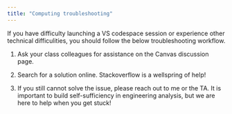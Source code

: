 ```yaml
---
title: "Computing troubleshooting"
---
```


If you have difficulty launching a VS codespace session or experience other technical difficulities, you should follow the below troubleshooting workflow.

1.  Ask your class colleagues for assistance on the Canvas discussion page.

2. Search for a solution online. Stackoverflow is a wellspring of help!

3. If you still cannot solve the issue, please reach out to me or the TA. It is important to build self-sufficiency in engineering analysis, but we are here to help when you get stuck!